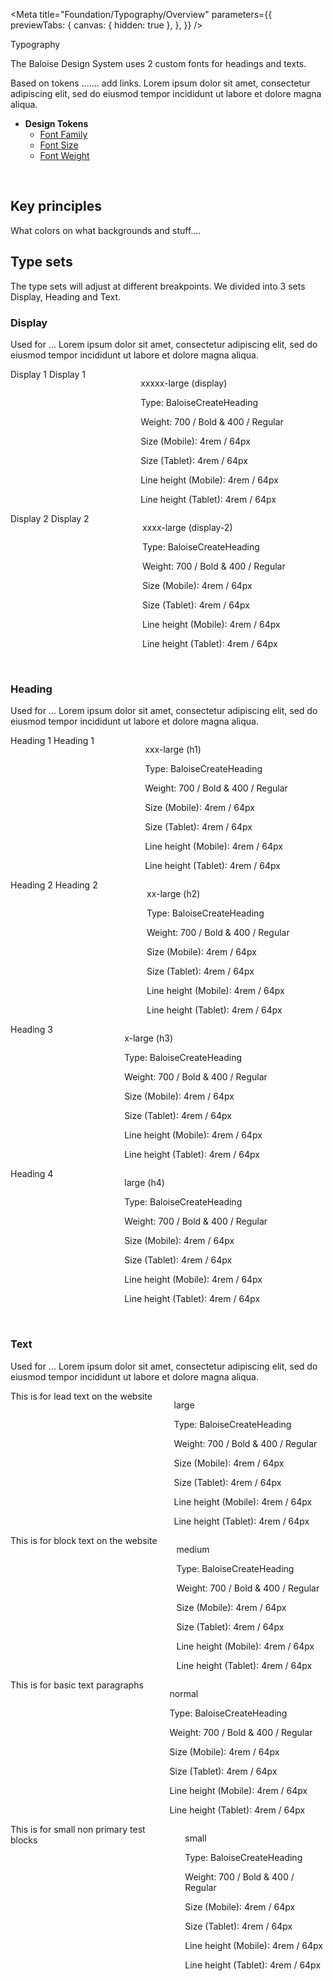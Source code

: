 
<Meta
  title="Foundation/Typography/Overview"
  parameters={{
    previewTabs: {
      canvas: { hidden: true },
    },
  }}
/>

<bal-doc-banner subtitle="Foundation" color="purple">
  Typography
</bal-doc-banner>

<bal-doc-lead>The Baloise Design System uses 2 custom fonts for headings and texts.</bal-doc-lead>

Based on tokens ....... add links. Lorem ipsum dolor sit amet, consectetur adipiscing elit, sed do eiusmod tempor incididunt ut labore et dolore magna aliqua.

- **Design Tokens**
  - [Font Family](?path=/story/foundation-design-tokens--page#font)
  - [Font Size](?path=/story/foundation-design-tokens--page#font-sizes)
  - [Font Weight](?path=/story/foundation-design-tokens--page#font-weight)

<br />

## Key principles

What colors on what backgrounds and stuff....

## Type sets

The type sets will adjust at different breakpoints. We divided into 3 sets Display, Heading and Text.

### Display

Used for ... Lorem ipsum dolor sit amet, consectetur adipiscing elit, sed do eiusmod tempor incididunt ut labore et dolore magna aliqua.

<section class="mb-large">
  <div class="columns has-background-grey-2 has-radius-small">
    <div class="column">
      <bal-heading level="display">Display 1</bal-heading>
      <bal-heading subtitle level="display">
        Display 1
      </bal-heading>
    </div>
    <div class="column is-one-third">
      <p class="m-none is-bold">xxxxx-large (display)</p>
      <p class="is-size-small m-none">Type: BaloiseCreateHeading</p>
      <p class="is-size-small m-none">Weight: 700 / Bold & 400 / Regular</p>
      <p class="is-size-small m-none">Size (Mobile): 4rem / 64px</p>
      <p class="is-size-small m-none">Size (Tablet): 4rem / 64px</p>
      <p class="is-size-small m-none">Line height (Mobile): 4rem / 64px</p>
      <p class="is-size-small m-none">Line height (Tablet): 4rem / 64px</p>
    </div>
  </div>
</section>

<section class="mb-large">
  <div class="columns has-background-grey-2 has-radius-small">
    <div class="column">
      <bal-heading level="display-2">Display 2</bal-heading>
      <bal-heading subtitle level="display-2">
        Display 2
      </bal-heading>
    </div>
    <div class="column is-one-third">
      <p class="m-none is-bold">xxxx-large (display-2)</p>
      <p class="is-size-small m-none">Type: BaloiseCreateHeading</p>
      <p class="is-size-small m-none">Weight: 700 / Bold & 400 / Regular</p>
      <p class="is-size-small m-none">Size (Mobile): 4rem / 64px</p>
      <p class="is-size-small m-none">Size (Tablet): 4rem / 64px</p>
      <p class="is-size-small m-none">Line height (Mobile): 4rem / 64px</p>
      <p class="is-size-small m-none">Line height (Tablet): 4rem / 64px</p>
    </div>
  </div>
</section>

<br />

### Heading

Used for ... Lorem ipsum dolor sit amet, consectetur adipiscing elit, sed do eiusmod tempor incididunt ut labore et dolore magna aliqua.

<section class="mb-large">
  <div class="columns has-background-grey-2 has-radius-small">
    <div class="column">
      <bal-heading level="h1">Heading 1</bal-heading>
      <bal-heading subtitle level="h1">
        Heading 1
      </bal-heading>
    </div>
    <div class="column is-one-third">
      <p class="m-none is-bold">xxx-large (h1)</p>
      <p class="is-size-small m-none">Type: BaloiseCreateHeading</p>
      <p class="is-size-small m-none">Weight: 700 / Bold & 400 / Regular</p>
      <p class="is-size-small m-none">Size (Mobile): 4rem / 64px</p>
      <p class="is-size-small m-none">Size (Tablet): 4rem / 64px</p>
      <p class="is-size-small m-none">Line height (Mobile): 4rem / 64px</p>
      <p class="is-size-small m-none">Line height (Tablet): 4rem / 64px</p>
    </div>
  </div>
</section>

<section class="mb-large">
  <div class="columns has-background-grey-2 has-radius-small">
    <div class="column">
      <bal-heading level="h2">Heading 2</bal-heading>
      <bal-heading subtitle level="h2">
        Heading 2
      </bal-heading>
    </div>
    <div class="column is-one-third">
      <p class="m-none is-bold">xx-large (h2)</p>
      <p class="is-size-small m-none">Type: BaloiseCreateHeading</p>
      <p class="is-size-small m-none">Weight: 700 / Bold & 400 / Regular</p>
      <p class="is-size-small m-none">Size (Mobile): 4rem / 64px</p>
      <p class="is-size-small m-none">Size (Tablet): 4rem / 64px</p>
      <p class="is-size-small m-none">Line height (Mobile): 4rem / 64px</p>
      <p class="is-size-small m-none">Line height (Tablet): 4rem / 64px</p>
    </div>
  </div>
</section>

<section class="mb-large">
  <div class="columns has-background-grey-2 has-radius-small">
    <div class="column">
      <bal-heading level="h3">Heading 3</bal-heading>
    </div>
    <div class="column is-one-third">
      <p class="m-none is-bold">x-large (h3)</p>
      <p class="is-size-small m-none">Type: BaloiseCreateHeading</p>
      <p class="is-size-small m-none">Weight: 700 / Bold & 400 / Regular</p>
      <p class="is-size-small m-none">Size (Mobile): 4rem / 64px</p>
      <p class="is-size-small m-none">Size (Tablet): 4rem / 64px</p>
      <p class="is-size-small m-none">Line height (Mobile): 4rem / 64px</p>
      <p class="is-size-small m-none">Line height (Tablet): 4rem / 64px</p>
    </div>
  </div>
</section>

<section class="mb-large">
  <div class="columns has-background-grey-2 has-radius-small">
    <div class="column">
      <bal-heading level="h4">Heading 4</bal-heading>
    </div>
    <div class="column is-one-third">
      <p class="m-none is-bold">large (h4)</p>
      <p class="is-size-small m-none">Type: BaloiseCreateHeading</p>
      <p class="is-size-small m-none">Weight: 700 / Bold & 400 / Regular</p>
      <p class="is-size-small m-none">Size (Mobile): 4rem / 64px</p>
      <p class="is-size-small m-none">Size (Tablet): 4rem / 64px</p>
      <p class="is-size-small m-none">Line height (Mobile): 4rem / 64px</p>
      <p class="is-size-small m-none">Line height (Tablet): 4rem / 64px</p>
    </div>
  </div>
</section>

<br />

### Text

Used for ... Lorem ipsum dolor sit amet, consectetur adipiscing elit, sed do eiusmod tempor incididunt ut labore et dolore magna aliqua.

<section class="mb-large">
  <div class="columns has-background-grey-2 has-radius-small">
    <div class="column">
      <bal-text size="lead">This is for lead text on the website</bal-text>
    </div>
    <div class="column is-one-third">
      <p class="m-none is-bold">large</p>
      <p class="is-size-small m-none">Type: BaloiseCreateHeading</p>
      <p class="is-size-small m-none">Weight: 700 / Bold & 400 / Regular</p>
      <p class="is-size-small m-none">Size (Mobile): 4rem / 64px</p>
      <p class="is-size-small m-none">Size (Tablet): 4rem / 64px</p>
      <p class="is-size-small m-none">Line height (Mobile): 4rem / 64px</p>
      <p class="is-size-small m-none">Line height (Tablet): 4rem / 64px</p>
    </div>
  </div>
</section>

<section class="mb-large">
  <div class="columns has-background-grey-2 has-radius-small">
    <div class="column">
      <bal-text size="block">This is for block text on the website</bal-text>
    </div>
    <div class="column is-one-third">
      <p class="m-none is-bold">medium</p>
      <p class="is-size-small m-none">Type: BaloiseCreateHeading</p>
      <p class="is-size-small m-none">Weight: 700 / Bold & 400 / Regular</p>
      <p class="is-size-small m-none">Size (Mobile): 4rem / 64px</p>
      <p class="is-size-small m-none">Size (Tablet): 4rem / 64px</p>
      <p class="is-size-small m-none">Line height (Mobile): 4rem / 64px</p>
      <p class="is-size-small m-none">Line height (Tablet): 4rem / 64px</p>
    </div>
  </div>
</section>

<section class="mb-large">
  <div class="columns has-background-grey-2 has-radius-small">
    <div class="column">
      <bal-text>This is for basic text paragraphs</bal-text>
    </div>
    <div class="column is-one-third">
      <p class="m-none is-bold">normal</p>
      <p class="is-size-small m-none">Type: BaloiseCreateHeading</p>
      <p class="is-size-small m-none">Weight: 700 / Bold & 400 / Regular</p>
      <p class="is-size-small m-none">Size (Mobile): 4rem / 64px</p>
      <p class="is-size-small m-none">Size (Tablet): 4rem / 64px</p>
      <p class="is-size-small m-none">Line height (Mobile): 4rem / 64px</p>
      <p class="is-size-small m-none">Line height (Tablet): 4rem / 64px</p>
    </div>
  </div>
</section>

<section class="mb-large">
  <div class="columns has-background-grey-2 has-radius-small">
    <div class="column">
      <bal-text size="small">This is for small non primary test blocks</bal-text>
    </div>
    <div class="column is-one-third">
      <p class="m-none is-bold">small</p>
      <p class="is-size-small m-none">Type: BaloiseCreateHeading</p>
      <p class="is-size-small m-none">Weight: 700 / Bold & 400 / Regular</p>
      <p class="is-size-small m-none">Size (Mobile): 4rem / 64px</p>
      <p class="is-size-small m-none">Size (Tablet): 4rem / 64px</p>
      <p class="is-size-small m-none">Line height (Mobile): 4rem / 64px</p>
      <p class="is-size-small m-none">Line height (Tablet): 4rem / 64px</p>
    </div>
  </div>
</section>

<bal-doc-github link="/stories/foundation/typography/00-overview.stories.mdx"></bal-doc-github>
